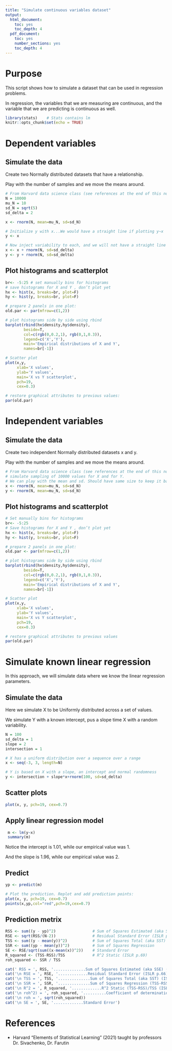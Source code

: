 ```yaml
---
title: "Simulate continuous variables dataset"
output:
  html_document: 
    toc: yes
    toc_depth: 4
  pdf_document:
    toc: yes
    number_sections: yes
    toc_depth: 4
---
```


# Purpose

This script shows how to simulate a dataset that can be used in regression problems.

In regression, the variables that we are measuring are continuous, 
and the variable that we are predicting is continuous as well.

```r
library(stats)    # Stats contains lm
knitr::opts_chunk$set(echo = TRUE)
```

# Dependent variables

## Simulate the data

Create two Normally distributed datasets that have a relationship.

Play with the number of samples and we move the means around.

```r
# From Harvard data science class (see references at the end of this notebook)
N = 10000
mu_N = 10
sd_N = sqrt(5)
sd_delta = 2

x <- rnorm(N, mean=mu_N, sd=sd_N) 

# Initialize y with x...We would have a straight line if plotting y~x
y <- x

# Now inject variability to each, and we will not have a straight line exactly
x <- x + rnorm(N, sd=sd_delta) 
y <- y + rnorm(N, sd=sd_delta) 

```

## Plot histograms and scatterplot


```r

br<- -5:25 # set manually bins for histograms 
# save histograms for X and Y , don’t plot yet
hx <- hist(x, breaks=br, plot=F)
hy <- hist(y, breaks=br, plot=F) 

# prepare 2 panels in one plot: 
old.par <- par(mfrow=c(1,2)) 

# plot histograms side by side using rbind
barplot(rbind(hx$density,hy$density), 
        beside=T, 
        col=c(rgb(0,0.2,1), rgb(0,1,0.3)),
        legend=c('X','Y'), 
        main='Empirical distributions of X and Y',
        names=br[-1]) 

# Scatter plot 
plot(x,y,
     xlab='X values',
     ylab='Y values',
     main='X vs Y scatterplot',
     pch=19,
     cex=0.3) 

# restore graphical attributes to previous values:
par(old.par)

```

# Independent variables

## Simulate the data

Create two independent Normally distributed datasets x and y.

Play with the number of samples and we move the means around.

```r
# From Harvard data science class (see references at the end of this notebook)
# simulate sampling of 10000 values for X and for Y.
# We can play with the mean and sd. Should have same size to keep it balanced.
x <- rnorm(N, mean=mu_N, sd=sd_N) 
y <- rnorm(N, mean=mu_N, sd=sd_N)

```

## Plot histograms and scatterplot


```r
# Set manually bins for histograms 
br<- -5:25 
# Save histograms for X and Y , don’t plot yet
hx <- hist(x, breaks=br, plot=F)
hy <- hist(y, breaks=br, plot=F) 

# prepare 2 panels in one plot: 
old.par <- par(mfrow=c(1,2)) 

# plot histograms side by side using rbind
barplot(rbind(hx$density,hy$density), 
        beside=T, 
        col=c(rgb(0,0.2,1), rgb(0,1,0.3)),
        legend=c('X','Y'), 
        main='Empirical distributions of X and Y',
        names=br[-1]) 

# Scatter plot 
plot(x,y,
     xlab='X values',
     ylab='Y values',
     main='X vs Y scatterplot',
     pch=19,
     cex=0.3) 

# restore graphical attributes to previous values
par(old.par)

```

# Simulate known linear regression

In this approach, we will simulate data where we know the linear regression parameters.

## Simulate the data

Here we simulate X to be Uniformly distributed across a set of values. 

We simulate Y with a known intercept, pus a slope time X with a random variability.

```r

N = 100
sd_delta = 1
slope = 2
intersection = 1

# X has a uniform distribution over a sequence over a range
x <- seq(-3, 3, length=N)

# Y is based on X with a slope, an intercept and normal randomness
y <- intersection + slope*x+rnorm(100, sd=sd_delta)

```


## Scatter plots

```r
plot(x, y, pch=19, cex=0.7)

```

## Apply linear regression model

```r
 m <- lm(y~x)
 summary(m)
```
Notice the intercept is 1.01, while our empirical value was 1.

And the slope is 1.96, while our empirical value was 2.

## Predict

```r
yp <- predict(m)

# Plot the prediction. Replot and add prediction points:
plot(x, y, pch=19, cex=0.7)
points(x,yp,col="red",pch=19,cex=0.7)

```
## Prediction metrix

```r
RSS <- sum((y - yp)^2)                # Sum of Squares Estimated (aka SSE) (ISLR p.62)
RSE <- sqrt(RSS/(N-2))                # Residual Standard Error (ISLR p.66)
TSS <- sum((y - mean(y))^2)           # Sum of Squares Total (aka SST) (ISLR p.70)
SSR <- sum((yp - mean(y))^2)          # Sum of Squares Regression
SE <- RSE/sqrt(sum((x-mean(x))^2))    # Standard Error
R_squared <- (TSS-RSS)/TSS            # R^2 Static (ISLR p.69)
roh_squared <- SSR / TSS

cat(' RSS = ', RSS, '..............Sum of Squares Estimated (aka SSE) (ISLR p.62)')
cat('\n RSE = ', RSE, '.............Residual Standard Error (ISLR p.66)')
cat('\n TSS = ', TSS, '..............Sum of Squares Total (aka SST) (ISLR p.70)')
cat('\n SSR = ', SSR, '..............Sum of Squares Regression (TSS-RSS)')
cat('\n R^2 = ', R_squared, '.............R^2 Static (TSS-RSS)/TSS (ISLR p.69)')
cat('\n roh^2) = ', roh_squared, '..........Coefficient of determination (SSR/TSS)')
cat('\n roh = ', sqrt(roh_squared))
cat('\n SE = ', SE, '.............Standard Error')

```


# References

* Harvard "Elements of Statistical Learning" (2021) taught by professors Dr. Sivachenko, Dr. Farutin
